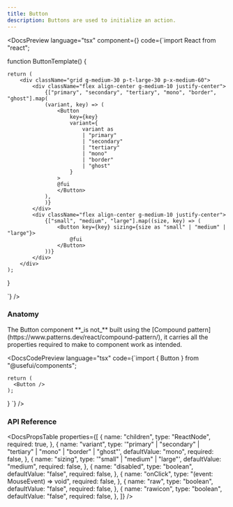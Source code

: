 ```yaml
---
title: Button
description: Buttons are used to initialize an action.
---
```


<DocsSection>

<DocsPreview language="tsx" component={<ButtonTemplate />} code={`import React from "react";

function ButtonTemplate() {

    return (
        <div className="grid g-medium-30 p-t-large-30 p-x-medium-60">
            <div className="flex align-center g-medium-10 justify-center">
                {["primary", "secondary", "tertiary", "mono", "border", "ghost"].map(
                (variant, key) => (
                    <Button
                        key={key}
                        variant={
                            variant as
                            | "primary"
                            | "secondary"
                            | "tertiary"
                            | "mono"
                            | "border"
                            | "ghost"
                        }
                    >
                    @fui
                    </Button>
                ),
                )}
            </div>
            <div className="flex align-center g-medium-10 justify-center">
                {["small", "medium", "large"].map((size, key) => (
                    <Button key={key} sizing={size as "small" | "medium" | "large"}>
                        @fui
                    </Button>
                ))}
            </div>
        </div>
    );

}

`} />

</DocsSection>

<DocsSection>

### Anatomy

<DocsTextBlock className="m-b-medium-60">
  The Button component **_is not_** built using the [Compound
  pattern](https://www.patterns.dev/react/compound-pattern/), it carries all the
  properties required to make to component work as intended.
</DocsTextBlock>

<DocsCodePreview
  language="tsx"
  code={`import { Button } from "@usefui/components";

    return (
      <Button />
    );
}
`} />

</DocsSection>

### API Reference

<DocsSection className="m-y-large-10">

<DocsPropsTable
  properties={[
    {
      name: "children",
      type: "ReactNode",
      required: true,
    },
    {
      name: "variant",
      type: '"primary" | "secondary" | "tertiary" | "mono" | "border" | "ghost"',
      defaultValue: "mono",
      required: false,
    },
    {
      name: "sizing",
      type: '"small" | "medium" | "large"',
      defaultValue: "medium",
      required: false,
    },
    {
      name: "disabled",
      type: "boolean",
      defaultValue: "false",
      required: false,
    },
    {
      name: "onClick",
      type: "(event: MouseEvent<HTMLButtonElement>) => void",
      required: false,
    },
    {
      name: "raw",
      type: "boolean",
      defaultValue: "false",
      required: false,
    },
    {
      name: "rawicon",
      type: "boolean",
      defaultValue: "false",
      required: false,
    },
  ]}
/>
</DocsSection>

<DocsFooter prev="/docs/components/badge" next="/docs/components/checkbox" />
